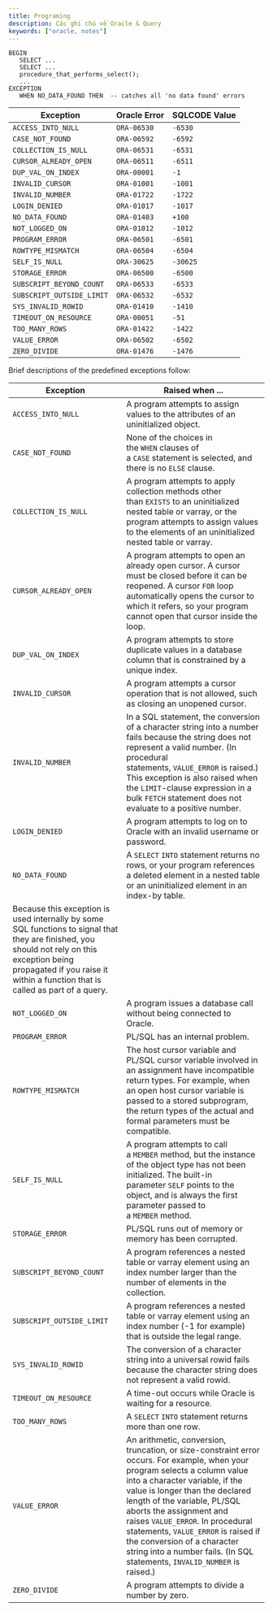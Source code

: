 ```yaml
---
title: Programing
description: Các ghi chú về Oracle & Query
keywords: ["oracle, notes"]
---
```


```
BEGIN
   SELECT ...
   SELECT ...
   procedure_that_performs_select();
   ...
EXCEPTION
   WHEN NO_DATA_FOUND THEN  -- catches all 'no data found' errors
```

| **Exception** | **Oracle Error** | **SQLCODE Value** |
| --- | --- | --- |
| `ACCESS_INTO_NULL` | `ORA-06530` | `-6530` |
| `CASE_NOT_FOUND` | `ORA-06592` | `-6592` |
| `COLLECTION_IS_NULL` | `ORA-06531` | `-6531` |
| `CURSOR_ALREADY_OPEN` | `ORA-06511` | `-6511` |
| `DUP_VAL_ON_INDEX` | `ORA-00001` | `-1` |
| `INVALID_CURSOR` | `ORA-01001` | `-1001` |
| `INVALID_NUMBER` | `ORA-01722` | `-1722` |
| `LOGIN_DENIED` | `ORA-01017` | `-1017` |
| `NO_DATA_FOUND` | `ORA-01403` | `+100` |
| `NOT_LOGGED_ON` | `ORA-01012` | `-1012` |
| `PROGRAM_ERROR` | `ORA-06501` | `-6501` |
| `ROWTYPE_MISMATCH` | `ORA-06504` | `-6504` |
| `SELF_IS_NULL` | `ORA-30625` | `-30625` |
| `STORAGE_ERROR` | `ORA-06500` | `-6500` |
| `SUBSCRIPT_BEYOND_COUNT` | `ORA-06533` | `-6533` |
| `SUBSCRIPT_OUTSIDE_LIMIT` | `ORA-06532` | `-6532` |
| `SYS_INVALID_ROWID` | `ORA-01410` | `-1410` |
| `TIMEOUT_ON_RESOURCE` | `ORA-00051` | `-51` |
| `TOO_MANY_ROWS` | `ORA-01422` | `-1422` |
| `VALUE_ERROR` | `ORA-06502` | `-6502` |
| `ZERO_DIVIDE` | `ORA-01476` | `-1476` |

Brief descriptions of the predefined exceptions follow:

| **Exception** | **Raised when ...** |
| --- | --- |
| `ACCESS_INTO_NULL` | A program attempts to assign values to the attributes of an uninitialized object. |
| `CASE_NOT_FOUND` | None of the choices in the `WHEN` clauses of a `CASE` statement is selected, and there is no `ELSE` clause. |
| `COLLECTION_IS_NULL` | A program attempts to apply collection methods other than `EXISTS` to an uninitialized nested table or varray, or the program attempts to assign values to the elements of an uninitialized nested table or varray. |
| `CURSOR_ALREADY_OPEN` | A program attempts to open an already open cursor. A cursor must be closed before it can be reopened. A cursor `FOR` loop automatically opens the cursor to which it refers, so your program cannot open that cursor inside the loop. |
| `DUP_VAL_ON_INDEX` | A program attempts to store duplicate values in a database column that is constrained by a unique index. |
| `INVALID_CURSOR` | A program attempts a cursor operation that is not allowed, such as closing an unopened cursor. |
| `INVALID_NUMBER` | In a SQL statement, the conversion of a character string into a number fails because the string does not represent a valid number. (In procedural statements, `VALUE_ERROR` is raised.) This exception is also raised when the `LIMIT`-clause expression in a bulk `FETCH` statement does not evaluate to a positive number. |
| `LOGIN_DENIED` | A program attempts to log on to Oracle with an invalid username or password. |
| `NO_DATA_FOUND` | A `SELECT` `INTO` statement returns no rows, or your program references a deleted element in a nested table or an uninitialized element in an index-by table.
Because this exception is used internally by some SQL functions to signal that they are finished, you should not rely on this exception being propagated if you raise it within a function that is called as part of a query. |
| `NOT_LOGGED_ON` | A program issues a database call without being connected to Oracle. |
| `PROGRAM_ERROR` | PL/SQL has an internal problem. |
| `ROWTYPE_MISMATCH` | The host cursor variable and PL/SQL cursor variable involved in an assignment have incompatible return types. For example, when an open host cursor variable is passed to a stored subprogram, the return types of the actual and formal parameters must be compatible. |
| `SELF_IS_NULL` | A program attempts to call a `MEMBER` method, but the instance of the object type has not been initialized. The built-in parameter `SELF` points to the object, and is always the first parameter passed to a `MEMBER` method. |
| `STORAGE_ERROR` | PL/SQL runs out of memory or memory has been corrupted. |
| `SUBSCRIPT_BEYOND_COUNT` | A program references a nested table or varray element using an index number larger than the number of elements in the collection. |
| `SUBSCRIPT_OUTSIDE_LIMIT` | A program references a nested table or varray element using an index number (-1 for example) that is outside the legal range. |
| `SYS_INVALID_ROWID` | The conversion of a character string into a universal rowid fails because the character string does not represent a valid rowid. |
| `TIMEOUT_ON_RESOURCE` | A time-out occurs while Oracle is waiting for a resource. |
| `TOO_MANY_ROWS` | A `SELECT` `INTO` statement returns more than one row. |
| `VALUE_ERROR` | An arithmetic, conversion, truncation, or size-constraint error occurs. For example, when your program selects a column value into a character variable, if the value is longer than the declared length of the variable, PL/SQL aborts the assignment and raises `VALUE_ERROR`. In procedural statements, `VALUE_ERROR` is raised if the conversion of a character string into a number fails. (In SQL statements, `INVALID_NUMBER` is raised.) |
| `ZERO_DIVIDE` | A program attempts to divide a number by zero. |
